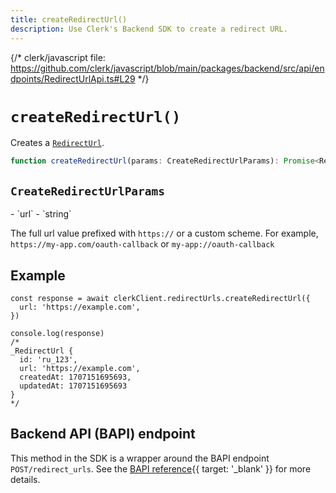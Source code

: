 ```yaml
---
title: createRedirectUrl()
description: Use Clerk's Backend SDK to create a redirect URL.
---
```


{/* clerk/javascript file: https://github.com/clerk/javascript/blob/main/packages/backend/src/api/endpoints/RedirectUrlApi.ts#L29 */}

# `createRedirectUrl()`

Creates a [`RedirectUrl`](/docs/references/backend/types/backend-redirect-url).

```ts
function createRedirectUrl(params: CreateRedirectUrlParams): Promise<RedirectUrl>
```

## `CreateRedirectUrlParams`

<Properties>
  - `url`
  - `string`

  The full url value prefixed with `https://` or a custom scheme. For example, `https://my-app.com/oauth-callback` or `my-app://oauth-callback`
</Properties>

## Example

```tsx
const response = await clerkClient.redirectUrls.createRedirectUrl({
  url: 'https://example.com',
})

console.log(response)
/*
_RedirectUrl {
  id: 'ru_123',
  url: 'https://example.com',
  createdAt: 1707151695693,
  updatedAt: 1707151695693
}
*/
```

## Backend API (BAPI) endpoint

This method in the SDK is a wrapper around the BAPI endpoint `POST/redirect_urls`. See the [BAPI reference](/docs/reference/backend-api/tag/Redirect-URLs#operation/CreateRedirectURL){{ target: '_blank' }} for more details.
